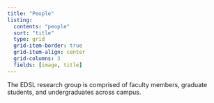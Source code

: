 ```yaml
---
title: "People"
listing:
  contents: "people"
  sort: "title"
  type: grid
  grid-item-border: true
  grid-item-align: center
  grid-columns: 3
  fields: [image, title]
---
```


The EDSL research group is comprised of faculty members, graduate students, and undergraduates across campus.

<!-- https://quarto.org/docs/websites/website-about.html -->
